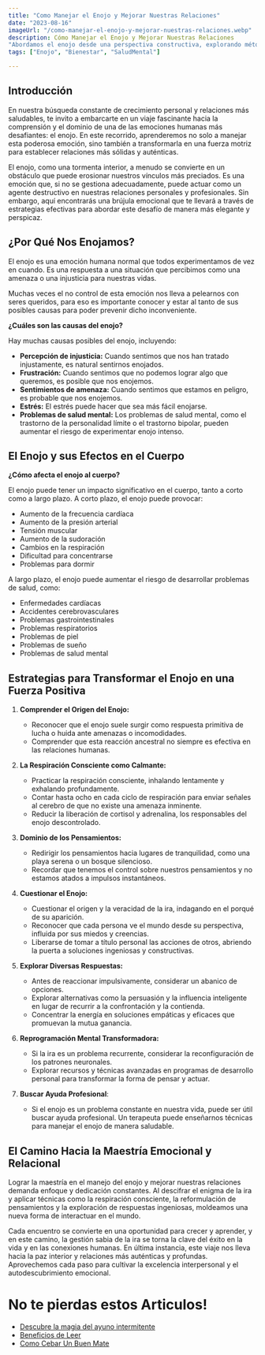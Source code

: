 ```yaml
---
title: "Como Manejar el Enojo y Mejorar Nuestras Relaciones"
date: "2023-08-16"
imageUrl: "/como-manejar-el-enojo-y-mejorar-nuestras-relaciones.webp"
description: Cómo Manejar el Enojo y Mejorar Nuestras Relaciones
"Abordamos el enojo desde una perspectiva constructiva, explorando métodos efectivos para manejar esta emoción y mejorar nuestras relaciones interpersonales. Descubre herramientas para la gestión del enojo y la construcción de conexiones más saludables."
tags: ["Enojo", "Bienestar", "SaludMental"]

---
```


<CustomImage
  src="https://raw.githubusercontent.com/sebiten/posts/main/images/como-manejar-el-enojo-y-mejorar-nuestras-relaciones.webp"
  alt="Como Manejar el Enojo y Mejorar Nuestras Relaciones"
/>

## **Introducción**

En nuestra búsqueda constante de crecimiento personal y relaciones más saludables, te invito a embarcarte en un viaje fascinante hacia la comprensión y el dominio de una de las emociones humanas más desafiantes: el enojo. En este recorrido, aprenderemos no solo a manejar esta poderosa emoción, sino también a transformarla en una fuerza motriz para establecer relaciones más sólidas y auténticas.

El enojo, como una tormenta interior, a menudo se convierte en un obstáculo que puede erosionar nuestros vínculos más preciados. Es una emoción que, si no se gestiona adecuadamente, puede actuar como un agente destructivo en nuestras relaciones personales y profesionales. Sin embargo, aquí encontrarás una brújula emocional que te llevará a través de estrategias efectivas para abordar este desafío de manera más elegante y perspicaz.

## ¿Por Qué Nos Enojamos?

El enojo es una emoción humana normal que todos experimentamos de vez en cuando. Es una respuesta a una situación que percibimos como una amenaza o una injusticia para nuestras vidas.

Muchas veces el no control de esta emoción nos lleva a pelearnos con seres queridos, para eso es importante conocer y estar al tanto de sus posibles causas para poder prevenir dicho inconveniente.

**¿Cuáles son las causas del enojo?**

Hay muchas causas posibles del enojo, incluyendo:

- **Percepción de injusticia:** Cuando sentimos que nos han tratado injustamente, es natural sentirnos enojados.
- **Frustración:** Cuando sentimos que no podemos lograr algo que queremos, es posible que nos enojemos.
- **Sentimientos de amenaza:** Cuando sentimos que estamos en peligro, es probable que nos enojemos.
- **Estrés:** El estrés puede hacer que sea más fácil enojarse.
- **Problemas de salud mental:** Los problemas de salud mental, como el trastorno de la personalidad límite o el trastorno bipolar, pueden aumentar el riesgo de experimentar enojo intenso.


## El Enojo y sus Efectos en el Cuerpo

**¿Cómo afecta el enojo al cuerpo?**

El enojo puede tener un impacto significativo en el cuerpo, tanto a corto como a largo plazo. A corto plazo, el enojo puede provocar:

- Aumento de la frecuencia cardíaca
- Aumento de la presión arterial
- Tensión muscular
- Aumento de la sudoración
- Cambios en la respiración
- Dificultad para concentrarse
- Problemas para dormir

A largo plazo, el enojo puede aumentar el riesgo de desarrollar problemas de salud, como:

- Enfermedades cardíacas
- Accidentes cerebrovasculares
- Problemas gastrointestinales
- Problemas respiratorios
- Problemas de piel
- Problemas de sueño
- Problemas de salud mental

## Estrategias para Transformar el Enojo en una Fuerza Positiva

1. **Comprender el Origen del Enojo:**

   - Reconocer que el enojo suele surgir como respuesta primitiva de lucha o huida ante amenazas o incomodidades.
   - Comprender que esta reacción ancestral no siempre es efectiva en las relaciones humanas.

2. **La Respiración Consciente como Calmante:**

   - Practicar la respiración consciente, inhalando lentamente y exhalando profundamente.
   - Contar hasta ocho en cada ciclo de respiración para enviar señales al cerebro de que no existe una amenaza inminente.
   - Reducir la liberación de cortisol y adrenalina, los responsables del enojo descontrolado.

3. **Dominio de los Pensamientos:**

   - Redirigir los pensamientos hacia lugares de tranquilidad, como una playa serena o un bosque silencioso.
   - Recordar que tenemos el control sobre nuestros pensamientos y no estamos atados a impulsos instantáneos.

4. **Cuestionar el Enojo:**

   - Cuestionar el origen y la veracidad de la ira, indagando en el porqué de su aparición.
   - Reconocer que cada persona ve el mundo desde su perspectiva, influida por sus miedos y creencias.
   - Liberarse de tomar a título personal las acciones de otros, abriendo la puerta a soluciones ingeniosas y constructivas.

5. **Explorar Diversas Respuestas:**

   - Antes de reaccionar impulsivamente, considerar un abanico de opciones.
   - Explorar alternativas como la persuasión y la influencia inteligente en lugar de recurrir a la confrontación y la contienda.
   - Concentrar la energía en soluciones empáticas y eficaces que promuevan la mutua ganancia.

6. **Reprogramación Mental Transformadora:**

   - Si la ira es un problema recurrente, considerar la reconfiguración de los patrones neuronales.
   - Explorar recursos y técnicas avanzadas en programas de desarrollo personal para transformar la forma de pensar y actuar.

7. **Buscar Ayuda Profesional**:

   - Si el enojo es un problema constante en nuestra vida, puede ser útil buscar ayuda profesional. Un terapeuta puede enseñarnos técnicas para manejar el enojo de manera saludable.

## El Camino Hacia la Maestría Emocional y Relacional

Lograr la maestría en el manejo del enojo y mejorar nuestras relaciones demanda enfoque y dedicación constantes. Al descifrar el enigma de la ira y aplicar técnicas como la respiración consciente, la reformulación de pensamientos y la exploración de respuestas ingeniosas, moldeamos una nueva forma de interactuar en el mundo.

Cada encuentro se convierte en una oportunidad para crecer y aprender, y en este camino, la gestión sabia de la ira se torna la clave del éxito en la vida y en las conexiones humanas. En última instancia, este viaje nos lleva hacia la paz interior y relaciones más auténticas y profundas. Aprovechemos cada paso para cultivar la excelencia interpersonal y el autodescubrimiento emocional.

# No te pierdas estos Articulos!

- [Descubre la magia del ayuno intermitente](https://abelardo.blog/posts/ayuno-intermitente)
- [Beneficios de Leer](https://abelardo.blog/posts/beneficios-de-leer) 
- [Como Cebar Un Buen Mate](https://abelardo.blog/posts/como-cebar-un-buen-mate) 